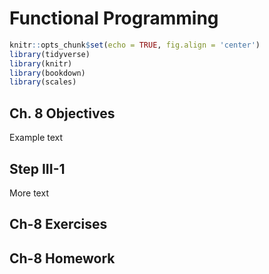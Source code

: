 # Functional Programming {#rprog4}


```r
knitr::opts_chunk$set(echo = TRUE, fig.align = 'center')
library(tidyverse)
library(knitr)
library(bookdown)
library(scales)
```

## Ch. 8 Objectives

Example text  

## Step III-1

More text

## Ch-8 Exercises

## Ch-8 Homework
